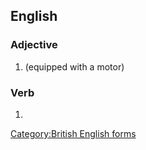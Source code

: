 ==English==

===Adjective===
{{head|en|adjective}}

# {{alternative spelling of|motorized|lang=en}} (equipped with a motor)

===Verb===
{{head|en|verb form}}

# {{en-past of|motorise}}

[[Category:British English forms]]